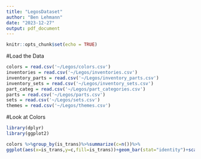 ---
title: "LegosDataset"
author: "Ben Lehmann"
date: "2023-12-27"
output: pdf_document
---

```{r setup, include=FALSE}
knitr::opts_chunk$set(echo = TRUE)
```



#Load the Data

```{r}
colors = read.csv('~/Legos/colors.csv')
inventories = read.csv('~/Legos/inventories.csv')
inventory_parts = read.csv('~/Legos/inventory_parts.csv')
inventory_sets = read.csv('~/Legos/inventory_sets.csv')
part_categ = read.csv('~/Legos/part_categories.csv')
parts = read.csv('~/Legos/parts.csv')
sets = read.csv('~/Legos/sets.csv')
themes = read.csv('~/Legos/themes.csv')
```


#Look at Colors

```{r}
library(dplyr)
library(ggplot2)
```


```{r}
colors %>%group_by(is_trans)%>%summarize(c=n())%>%
ggplot(aes(x=is_trans,y=c,fill=is_trans))+geom_bar(stat="identity")+scale_fill_manual(values=c("red","blue"))
```



